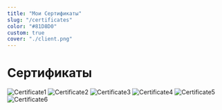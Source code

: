 ```yaml
---
title: "Мои Сертификаты"
slug: "/certificates"
color: "#81D8D0"
custom: true
cover: "./client.png"
---
```


<div style={{ margin: `0 auto`, maxWidth: `70ch`, padding: `2rem` }}>

# Сертификаты

![Certificate1](../../../files/1.jpg)
![Certificate2](../../../files/2.jpg)
![Certificate3](../../../files/3.jpg)
![Certificate4](../../../files/4.jpg)
![Certificate5](../../../files/5.jpg)
![Certificate6](../../../files/6.jpg)

</div>

